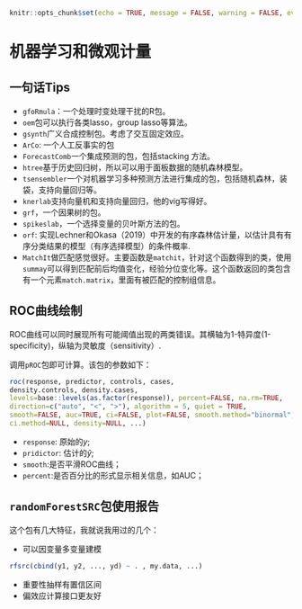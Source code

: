 ```r
knitr::opts_chunk$set(echo = TRUE, message = FALSE, warning = FALSE, eval = FALSE)
```
# 机器学习和微观计量 {#ML}
## 一句话Tips
- `gfoRmula`：一个处理时变处理干扰的R包。
- `oem`包可以执行各类lasso，group lasso等算法。
- `gsynth`广义合成控制包。考虑了交互固定效应。
- `ArCo`: 一个人工反事实的包
- `ForecastComb`一个集成预测的包，包括stacking 方法。
- `htree`基于历史回归树，所以可以用于面板数据的随机森林模型。
- `tsensembler`一个对机器学习多种预测方法进行集成的包，包括随机森林，装袋，支持向量回归等。
- `knerlab`支持向量机和支持向量回归，他的vig写得好。
- `grf`，一个因果树的包。
- `spikeslab`，一个选择变量的贝叶斯方法的包。
-  `orf`: 实现Lechner和Okasa（2019）中开发的有序森林估计量，以估计具有有序分类结果的模型（有序选择模型）的条件概率.
-  `MatchIt`做匹配感觉很好。主要函数是`matchit`，针对这个函数得到的类，使用`summay`可以得到匹配前后均值变化，经验分位变化等。这个函数返回的类包含有一个元素`match.matrix`，里面有被匹配的控制组信息。

## ROC曲线绘制
ROC曲线可以同时展现所有可能阈值出现的两类错误。其横轴为1-特异度(1-specificity)，纵轴为灵敏度（sensitivity）.

调用`pROC`包即可计算。该包的参数如下：
```r
roc(response, predictor, controls, cases,
density.controls, density.cases,
levels=base::levels(as.factor(response)), percent=FALSE, na.rm=TRUE,
direction=c("auto", "<", ">"), algorithm = 5, quiet = TRUE, 
smooth=FALSE, auc=TRUE, ci=FALSE, plot=FALSE, smooth.method="binormal",
ci.method=NULL, density=NULL, ...)
```
- `response`: 原始的$y$;
- `pridictor`: 估计的$\hat y$;
- `smooth`:是否平滑ROC曲线；
- `percent`:是否百分比的形式显示相关信息，如AUC；

## `randomForestSRC`包使用报告
这个包有几大特征，我就说我用过的几个：

- 可以因变量多变量建模
```r
rfsrc(cbind(y1, y2, ..., yd) ~ . , my.data, ...)
```

- 重要性抽样有置信区间
- 偏效应计算接口更友好